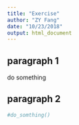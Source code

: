 ```yaml
---
title: "Exercise"
author: "ZY Fang"
date: "10/23/2018"
output: html_document
---
```


## paragraph 1
do something

## paragraph 2
```r
#do_somthing()
```


